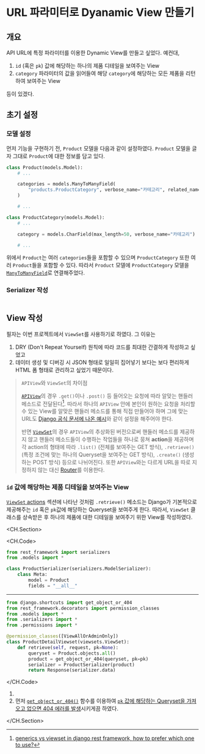 # URL 파라미터로 Dyanamic View 만들기

## 개요

API URL에 특정 파라미터를 이용한 Dynamic View를 만들고 싶었다. 예컨대,

1. `id` (혹은 `pk`) 값에 해당하는 하나의 제품 디테일을 보여주는 View
2. `category` 파라미터의 값을 읽어들여 해당 `category`에 해당하는 모든 제품을 리턴하여 보여주는 View

등이 있겠다.

## 초기 설정

### 모델 설정

먼저 기능을 구현하기 전, `Product` 모델을 다음과 같이 설정하였다. `Product` 모델을 글자 그대로 `Product`에 대한 정보를 담고 있다.

```py models.py
class Product(models.Model):
    # ...

    categories = models.ManyToManyField(
        "products.ProductCategory", verbose_name="카테고리", related_name="products"
    )

    # ...

class ProductCategory(models.Model):
    # ...

    category = models.CharField(max_length=50, verbose_name="카테고리")

    # ...
```

위에서 `Product`는 여러 `categories`들을 포함할 수 있으며 `ProductCategory` 또한 여러 `Product`들을 포함할 수 있다.
따라서 `Product` 모델에 `ProductCategory` 모델을 [`ManyToManyField`](https://docs.djangoproject.com/en/dev/ref/models/fields/#django.db.models.ManyToManyField)로 연결해주었다.

### Serializer 작성

```py serializers.py

```

## View 작성

필자는 이번 프로젝트에서 `ViewSet`를 사용하기로 하였다. 그 이유는

1. DRY (Don't Repeat Yourself) 원칙에 따라 코드를 최대한 간결하게 작성하고 싶었고
2. 데이터 생성 및 디버깅 시 JSON 형태로 일일히 집어넣기 보다는 보다 편리하게 HTML 폼 형태로 관리하고 싶었기 때문이다.

> `APIView`와 `ViewSet`의 차이점
>
> [`APIView`](https://www.django-rest-framework.org/api-guide/views/#class-based-views)의 경우 `.get()`이나 `.post()` 등 들어오는 요청에 따라 알맞는 핸들러 메소드로 전달된다[^1].
> 따라서 하나의 `APIView` 안에 본인이 원하는 요청을 처리할 수 있는 View를 알맞은 핸들러 메소드를 통해 직접 만들어야 하며 그에 맞는 URL도 [Django 공식 문서에 나온 예시](https://docs.djangoproject.com/en/dev/topics/http/urls/#example)와 같이 설정을 해주어야 한다.
>
> 반면 [`ViewSet`](https://www.django-rest-framework.org/api-guide/viewsets/)의 경우 `APIView`의 추상화된 버전으로써 핸들러 메소드를 제공하지 않고 핸들러 메소드들이 수행하는 작업들을 하나로 뭉쳐 **action**을 제공하며 각 action의 형태에 따라 `.list()` (전체를 보여주는 GET 방식), `.retrieve()` (특정 조건에 맞는 하나의 Queryset을 보여주는 GET 방식), `.create()` (생성하는 POST 방식) 등으로 나뉘어진다.
> 또한 `APIView`와는 다르게 URL을 따로 지정하지 않는 대신 [Router](https://www.django-rest-framework.org/api-guide/routers/)를 이용한다.
> [^1]: [generics vs viewset in django rest framework, how to prefer which one to use?](https://stackoverflow.com/a/49489829/13121145)

### `id` 값에 해당하는 제품 디테일을 보여주는 View

[`ViewSet` actions](https://www.django-rest-framework.org/api-guide/viewsets/#viewset-actions) 섹션에 나타난 것처럼 `.retrieve()` 메소드는 Django가 기본적으로 제공해주는 `id` 혹은 `pk`값에 해당하는 Queryset을 보여주게 한다.
따라서, `ViewSet` 클래스를 상속받은 후 하나의 제품에 대한 디테일을 보여주기 위한 View를 작성하였다.

<CH.Section>

<CH.Code>

```py serializers.py
from rest_framework import serializers
from .models import *

class ProductSerializer(serializers.ModelSerializer):
    class Meta:
        model = Product
        fields = "__all__"
```

---

```py views.py
from django.shortcuts import get_object_or_404
from rest_framework.decorators import permission_classes
from .models import *
from .serializers import *
from .permissions import *

@permission_classes([ViewAllOrAdminOnly])
class ProductDetailViewset(viewsets.ViewSet):
    def retrieve(self, request, pk=None):
        queryset = Product.objects.all()
        product = get_object_or_404(queryset, pk=pk)
        serializer = ProductSerializer(product)
        return Response(serializer.data)
```

</CH.Code>

1.
2. 먼저 [`get_object_or_404()`](https://docs.djangoproject.com/en/dev/topics/http/shortcuts/#get-object-or-404) 함수를 이용하여 [`pk` 값에 해당하는 Queryset을 가져오고 없으면 404 에러를 발생](focus://11[19:35])시키게끔 하였다.

</CH.Section>
